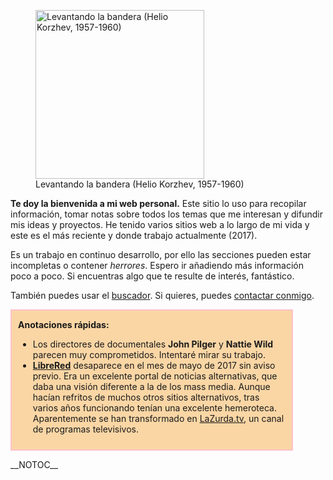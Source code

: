 {{header|1=Portada}}
[[File:levantando-la-bandera-helio-korzhev.jpg|270px|right|Levantando la bandera (Helio Korzhev, 1957-1960)]]

'''Te doy la bienvenida a mi web personal.''' Este sitio lo uso para recopilar información, tomar notas sobre todos los temas que me interesan y difundir mis ideas y proyectos. He tenido varios sitios web a lo largo de mi vida y este es el más reciente y donde trabajo actualmente (2017).

Es un trabajo en continuo desarrollo, por ello las secciones pueden estar incompletas o contener ''herrores''. Espero ir añadiendo más información poco a poco. Si encuentras algo que te resulte de interés, fantástico.

<!--'''Welcome to my website!''' I use this place to compile information, take some notes about all topics of my interest and spread the word about my ideas and projects. This is a work in-progress, so sections may be incomplete or contain ''msitakes''. If you find anything of your interest, great. You can [[contacto|contact me]] if you want.-->

{{secciones}}

También puedes usar el [[buscador]]. Si quieres, puedes [[contacto|contactar conmigo]].

<div style="width: 85%;border: 2px solid pink;background-color: #FAD6A5;padding: 0px 10px 10px 10px;">
'''Anotaciones rápidas:'''

* Los directores de documentales '''John Pilger''' y '''Nattie Wild''' parecen muy comprometidos. Intentaré mirar su trabajo.
* '''[http://www.librered.net LibreRed]''' desaparece en el mes de mayo de 2017 sin aviso previo. Era un excelente portal de noticias alternativas, que daba una visión diferente a la de los mass media. Aunque hacían refritos de muchos otros sitios alternativos, tras varios años funcionando tenían una excelente hemeroteca. Aparentemente se han transformado en [https://lazurda.tv LaZurda.tv], un canal de programas televisivos.

<!--
Ver más [[anotaciones]].
-->
</div>

__NOTOC__
{{footer}}
